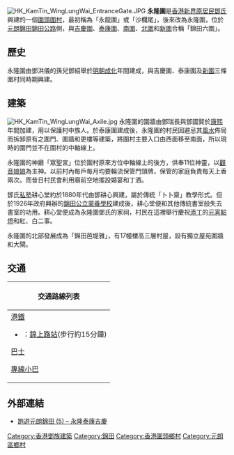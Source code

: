 [[File:HK_KamTin_WingLungWai_EntranceGate.JPG|thumb]]
'''永隆圍'''是[[香港|香港]][[新界原居民|新界原居民]][[香港新界鄧氏|鄧氏]]興建的一個[[圍頭|圍頭]][[圍村|圍村]]，最初稱為「永龍圍」或「沙欄尾」，後來改為永隆圍，位於[[元朗區|元朗]][[錦田|錦田]][[錦田公路|錦田公路]]側，與[[吉慶圍|吉慶圍]]、[[泰康圍|泰康圍]]、[[錦水圍|南圍]]、[[北圍|北圍]]和[[錦慶圍|新圍]]合稱「錦田六圍」。

==歷史==
永隆圍由鄧洪儀的孫兒鄧紹舉於[[明朝|明朝]][[成化|成化]]年間建成，與吉慶圍、泰康圍及[[錦慶圍|新圍]]三條圍村同時期興建。

==建築==
[[File:HK_KamTin_WingLungWai_Axile.jpg|thumb]]
永隆圍的圍牆由鄧瑞長與鄧國賢於[[康熙|康熙]]年間加建，用以保護村中族人。於泰康圍建成後，永隆圍的村民因避忌其[[風水|風水]]佈局而拆卸原有之圍門、圍牆和更樓等建築，將圍村主要入口由西面移至南面，所以現時的圍門並不在圍村的中軸線上。

永隆圍的神廳「眾聖宮」位於圍村原來方位中軸線上的後方，供奉11位神靈，以[[觀音娘娘|觀音娘娘]]為主神。以前村內每戶每月均要輪流保管門頭牌，保管的家庭負責每天上香兩次。而昔日村民會利用廟前空地擺設婚宴和丁酒。

鄧氏[[私塾|私塾]]耕心堂約於1880年代由鄧耕心興建，屬於傳統「卜卜齋」教學形式。但於1926年政府興辦的[[錦田公立蒙養學校|錦田公立蒙養學校]]建成後，耕心堂便和其他傳統書室般失去書室的功用。耕心堂便成為永隆圍鄧氏的家祠，村民在這裡舉行慶祝[[添丁|添丁]]的[[元宵點燈|元宵點燈]]和紅、白二事。

永隆圍的北部發展成為「錦田芭堤雅」，有17幢樓高三層村屋，設有獨立屋苑圍牆和大閘。

==交通==
{| class="mw-collapsible mw-collapsed wikitable" style="background:white; margin: 0 auto; width: auto;" 
! 交通路線列表
|-
|
;[[港鐵|港鐵]]
*{{港鐵路線標誌|TML}}：[[錦上路站|錦上路站]](步行約15分鐘)
;[[香港巴士|巴士]]
{{九龍新界巴士簡單列表|54|64K|77K|251B|251M}}
{{大嶼山巴士簡單列表|E36P}}
;[[香港小巴|專線小巴]]
{{新界專線小巴簡單列表|602|602C|608}}
|}

==外部連結==
* [http://blog.terewong.com/archives/13411 跑遊元朗錦田 (5) – 永隆泰康吉慶] {{Wayback|url=http://blog.terewong.com/archives/13411 |date=20150101063515 }}

{{香港圍村}}
{{香港二級歷史建築}}

[[Category:香港鄧族建築|Category:香港鄧族建築]]
[[Category:錦田|Category:錦田]]
[[Category:香港圍頭鄉村|Category:香港圍頭鄉村]]
[[Category:元朗區鄉村|Category:元朗區鄉村]]